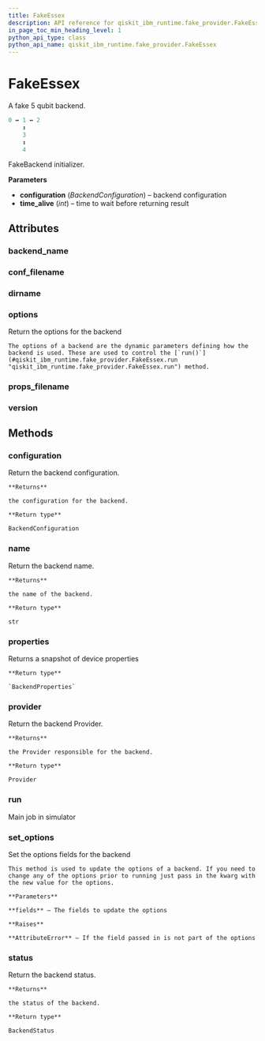 ```yaml
---
title: FakeEssex
description: API reference for qiskit_ibm_runtime.fake_provider.FakeEssex
in_page_toc_min_heading_level: 1
python_api_type: class
python_api_name: qiskit_ibm_runtime.fake_provider.FakeEssex
---
```


# FakeEssex

<Class id="qiskit_ibm_runtime.fake_provider.FakeEssex" isDedicatedPage={true} github="https://github.com/qiskit/qiskit-ibm-runtime/tree/stable/0.18/qiskit_ibm_runtime/fake_provider/backends/essex/fake_essex.py" signature="FakeEssex" modifiers="class">
  A fake 5 qubit backend.

  ```python
  0 ↔ 1 ↔ 2
      ↕
      3
      ↕
      4
  ```

  FakeBackend initializer.

  **Parameters**

  *   **configuration** (*BackendConfiguration*) – backend configuration
  *   **time\_alive** (*int*) – time to wait before returning result

  ## Attributes

  ### backend\_name

  <Attribute id="qiskit_ibm_runtime.fake_provider.FakeEssex.backend_name" attributeValue="'fake_essex'" />

  ### conf\_filename

  <Attribute id="qiskit_ibm_runtime.fake_provider.FakeEssex.conf_filename" attributeValue="'conf_essex.json'" />

  ### dirname

  <Attribute id="qiskit_ibm_runtime.fake_provider.FakeEssex.dirname" attributeValue="'/home/runner/work/qiskit-ibm-runtime/qiskit-ibm-runtime/qiskit_ibm_runtime/fake_provider/backends/essex'" />

  ### options

  <Attribute id="qiskit_ibm_runtime.fake_provider.FakeEssex.options">
    Return the options for the backend

    The options of a backend are the dynamic parameters defining how the backend is used. These are used to control the [`run()`](#qiskit_ibm_runtime.fake_provider.FakeEssex.run "qiskit_ibm_runtime.fake_provider.FakeEssex.run") method.
  </Attribute>

  ### props\_filename

  <Attribute id="qiskit_ibm_runtime.fake_provider.FakeEssex.props_filename" attributeValue="'props_essex.json'" />

  ### version

  <Attribute id="qiskit_ibm_runtime.fake_provider.FakeEssex.version" attributeValue="1" />

  ## Methods

  ### configuration

  <Function id="qiskit_ibm_runtime.fake_provider.FakeEssex.configuration" signature="configuration()">
    Return the backend configuration.

    **Returns**

    the configuration for the backend.

    **Return type**

    BackendConfiguration
  </Function>

  ### name

  <Function id="qiskit_ibm_runtime.fake_provider.FakeEssex.name" signature="name()">
    Return the backend name.

    **Returns**

    the name of the backend.

    **Return type**

    str
  </Function>

  ### properties

  <Function id="qiskit_ibm_runtime.fake_provider.FakeEssex.properties" signature="properties()">
    Returns a snapshot of device properties

    **Return type**

    `BackendProperties`
  </Function>

  ### provider

  <Function id="qiskit_ibm_runtime.fake_provider.FakeEssex.provider" signature="provider()">
    Return the backend Provider.

    **Returns**

    the Provider responsible for the backend.

    **Return type**

    Provider
  </Function>

  ### run

  <Function id="qiskit_ibm_runtime.fake_provider.FakeEssex.run" signature="run(run_input, **kwargs)">
    Main job in simulator
  </Function>

  ### set\_options

  <Function id="qiskit_ibm_runtime.fake_provider.FakeEssex.set_options" signature="set_options(**fields)">
    Set the options fields for the backend

    This method is used to update the options of a backend. If you need to change any of the options prior to running just pass in the kwarg with the new value for the options.

    **Parameters**

    **fields** – The fields to update the options

    **Raises**

    **AttributeError** – If the field passed in is not part of the options
  </Function>

  ### status

  <Function id="qiskit_ibm_runtime.fake_provider.FakeEssex.status" signature="status()">
    Return the backend status.

    **Returns**

    the status of the backend.

    **Return type**

    BackendStatus
  </Function>
</Class>


